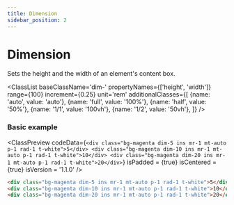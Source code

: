 ```yaml
---
title: Dimension
sidebar_position: 2
---
```



# Dimension

Sets the height and the width of an element's content box.

<ClassList 
  baseClassName='dim-' 
  propertyNames={['height', 'width']} 
  range={100} 
  increment={0.25} 
  unit='rem' 
  additionalClasses={[
    {name: 'auto', value: 'auto'},
    {name: 'full', value: '100%'},
    {name: 'half', value: '50%'},
    {name: '1/1', value: '100vh'},
    {name: '1/2', value: '50vh'},
  ]} 
/>

### Basic example

<ClassPreview
  codeData={`
    <div class="bg-magenta dim-5 ins mr-1 mt-auto p-1 rad-1 t-white">5</div>
    <div class="bg-magenta dim-10 ins mr-1 mt-auto p-1 rad-1 t-white">10</div>
    <div class="bg-magenta dim-20 ins mr-1 mt-auto p-1 rad-1 t-white">20</div>
  `}
  isPadded = {true}
  isCentered = {true}
  isVersion = '1.1.0'
/>

```html
<div class="bg-magenta dim-5 ins mr-1 mt-auto p-1 rad-1 t-white">5</div>
<div class="bg-magenta dim-10 ins mr-1 mt-auto p-1 rad-1 t-white">10</div>
<div class="bg-magenta dim-20 ins mr-1 mt-auto p-1 rad-1 t-white">20</div>
```